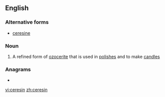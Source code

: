 ==English==

===Alternative forms===
* [[ceresine]]

===Noun===
{{en-noun|~}}

# A refined form of [[ozocerite]] that is used in [[polish]]es and to make [[candle]]s

===Anagrams===
* {{l|en|sincere}}

[[vi:ceresin]]
[[zh:ceresin]]